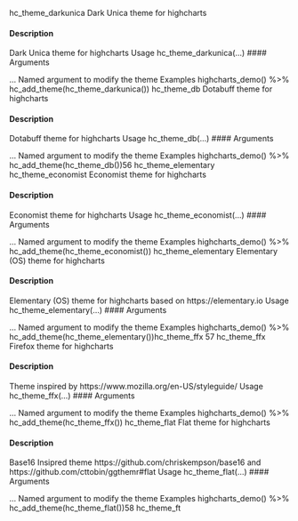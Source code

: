 
hc_theme_darkunica
Dark Unica theme for highcharts

#### Description 

Dark Unica theme for highcharts
Usage
hc_theme_darkunica(...)
 #### Arguments 

...
Named argument to modify the theme
Examples
highcharts_demo() %>%
hc_add_theme(hc_theme_darkunica())
hc_theme_db
Dotabuff theme for highcharts

#### Description 

Dotabuff theme for highcharts
Usage
hc_theme_db(...)
 #### Arguments 

...
Named argument to modify the theme
Examples
highcharts_demo() %>%
hc_add_theme(hc_theme_db())56
hc_theme_elementary
hc_theme_economist
Economist theme for highcharts

#### Description 

Economist theme for highcharts
Usage
hc_theme_economist(...)
 #### Arguments 

...
Named argument to modify the theme
Examples
highcharts_demo() %>%
hc_add_theme(hc_theme_economist())
hc_theme_elementary
Elementary (OS) theme for highcharts

#### Description 

Elementary (OS) theme for highcharts based on https://elementary.io
Usage
hc_theme_elementary(...)
 #### Arguments 

...
Named argument to modify the theme
Examples
highcharts_demo() %>%
hc_add_theme(hc_theme_elementary())hc_theme_ffx
57
hc_theme_ffx
Firefox theme for highcharts

#### Description 

Theme inspired by https://www.mozilla.org/en-US/styleguide/
Usage
hc_theme_ffx(...)
 #### Arguments 

...
Named argument to modify the theme
Examples
highcharts_demo() %>%
hc_add_theme(hc_theme_ffx())
hc_theme_flat
Flat theme for highcharts

#### Description 

Base16 Insipred theme https://github.com/chriskempson/base16 and https://github.com/cttobin/ggthemr#flat
Usage
hc_theme_flat(...)
 #### Arguments 

...
Named argument to modify the theme
Examples
highcharts_demo() %>%
hc_add_theme(hc_theme_flat())58
hc_theme_ft
